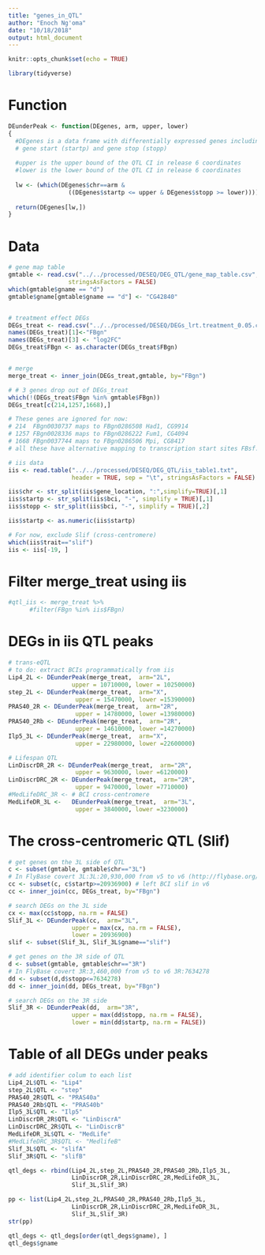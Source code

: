 ```yaml
---
title: "genes_in_QTL"
author: "Enoch Ng'oma"
date: "10/18/2018"
output: html_document
---
```


```r
knitr::opts_chunk$set(echo = TRUE)

library(tidyverse)
```

# Function

```r
DEunderPeak <- function(DEgenes, arm, upper, lower)
{
  #DEgenes is a data frame with differentially expressed genes including chromosome (chr)
  # gene start (startp) and gene stop (stopp)
  
  #upper is the upper bound of the QTL CI in release 6 coordinates
  #lower is the lower bound of the QTL CI in release 6 coordinates
  
  lw <- (which(DEgenes$chr==arm & 
                 ((DEgenes$startp <= upper & DEgenes$stopp >= lower))))  
  
  return(DEgenes[lw,])
}
```

# Data

```r
# gene map table
gmtable <- read.csv("../../processed/DESEQ/DEG_QTL/gene_map_table.csv", 
                 stringsAsFactors = FALSE)
which(gmtable$gname == "d")
gmtable$gname[gmtable$gname == "d"] <- "CG42840" 


# treatment effect DEGs
DEGs_treat <- read.csv("../../processed/DESEQ/DEGs_lrt.treatment_0.05.csv")
names(DEGs_treat)[1]<-"FBgn"
names(DEGs_treat)[3] <- "log2FC"
DEGs_treat$FBgn <- as.character(DEGs_treat$FBgn)


# merge
merge_treat <- inner_join(DEGs_treat,gmtable, by="FBgn")

# # 3 genes drop out of DEGs_treat
which(!(DEGs_treat$FBgn %in% gmtable$FBgn))
DEGs_treat[c(214,1257,1668),]

# These genes are ignored for now:
# 214  FBgn0030737 maps to FBgn0286508 Had1, CG9914
# 1257 FBgn0028336 maps to FBgn0286222 Fum1, CG4094
# 1668 FBgn0037744 maps to FBgn0286506 Mpi, CG8417
# all these have alternative mapping to transcription start sites FBsf... numbers

# iis data
iis <- read.table("../../processed/DESEQ/DEG_QTL/iis_table1.txt",
                  header = TRUE, sep = "\t", stringsAsFactors = FALSE)

iis$chr <- str_split(iis$gene_location, ":",simplify=TRUE)[,1]
iis$startp <- str_split(iis$bci, "-", simplify = TRUE)[,1]
iis$stopp <- str_split(iis$bci, "-", simplify = TRUE)[,2]

iis$startp <- as.numeric(iis$startp)

# For now, exclude Slif (cross-centromere)
which(iis$trait=="slif")
iis <- iis[-19, ]

```

# Filter merge_treat using iis

```r
#qtl_iis <- merge_treat %>%
      #filter(FBgn %in% iis$FBgn)
```

# DEGs in iis QTL peaks

```r
# trans-eQTL
# to do: extract BCIs programmatically from iis 
Lip4_2L <- DEunderPeak(merge_treat,  arm="2L", 
                  upper = 10710000, lower = 10250000)
step_2L <- DEunderPeak(merge_treat,  arm="X", 
                   upper = 15470000, lower =15390000)
PRAS40_2R <- DEunderPeak(merge_treat,  arm="2R", 
                   upper = 14780000, lower =13980000)
PRAS40_2Rb <- DEunderPeak(merge_treat,  arm="2R", 
                   upper = 14610000, lower =14270000)
Ilp5_3L <- DEunderPeak(merge_treat,  arm="X", 
                   upper = 22980000, lower =22600000)

# Lifespan QTL
LinDiscrDR_2R <- DEunderPeak(merge_treat,  arm="2R", 
                   upper = 9630000, lower =6120000)
LinDiscrDRC_2R <- DEunderPeak(merge_treat,  arm="2R", 
                   upper = 9470000, lower =7710000)
#MedLifeDRC_3R <- # BCI cross-centromere
MedLifeDR_3L <-   DEunderPeak(merge_treat,  arm="3L", 
                   upper = 3840000, lower =3230000)
```

# The cross-centromeric QTL (Slif)

```r
# get genes on the 3L side of QTL
c <- subset(gmtable, gmtable$chr=="3L")
# In FlyBase covert 3L:3L:20,930,000 from v5 to v6 (http://flybase.org/convert/coordinates) 3L:20936900
cc <- subset(c, c$startp>=20936900) # left BCI slif in v6
cc <- inner_join(cc, DEGs_treat, by="FBgn")

# search DEGs on the 3L side
cx <- max(cc$stopp, na.rm = FALSE)
Slif_3L <- DEunderPeak(cc,  arm="3L", 
                  upper = max(cx, na.rm = FALSE), 
                  lower = 20936900)
slif <- subset(Slif_3L, Slif_3L$gname=="slif")

# get genes on the 3R side of QTL
d <- subset(gmtable, gmtable$chr=="3R")
# In FlyBase covert 3R:3,460,000 from v5 to v6 3R:7634278
dd <- subset(d,d$stopp<=7634278)
dd <- inner_join(dd, DEGs_treat, by="FBgn")

# search DEGs on the 3R side
Slif_3R <- DEunderPeak(dd,  arm="3R", 
                  upper = max(dd$stopp, na.rm = FALSE), 
                  lower = min(dd$startp, na.rm = FALSE))
```

# Table of all DEGs under peaks

```r
# add identifier colum to each list
Lip4_2L$QTL <- "Lip4"
step_2L$QTL <- "step"
PRAS40_2R$QTL <- "PRAS40a"
PRAS40_2Rb$QTL <- "PRAS40b"
Ilp5_3L$QTL <- "Ilp5"
LinDiscrDR_2R$QTL <- "LinDiscrA"
LinDiscrDRC_2R$QTL <- "LinDiscrB"
MedLifeDR_3L$QTL <- "MedLife" 
#MedLifeDRC_3R$QTL <- "MedlifeB"
Slif_3L$QTL <- "slifA"
Slif_3R$QTL <- "slifB"

qtl_degs <- rbind(Lip4_2L,step_2L,PRAS40_2R,PRAS40_2Rb,Ilp5_3L,
                  LinDiscrDR_2R,LinDiscrDRC_2R,MedLifeDR_3L,
                  Slif_3L,Slif_3R)

pp <- list(Lip4_2L,step_2L,PRAS40_2R,PRAS40_2Rb,Ilp5_3L,
                  LinDiscrDR_2R,LinDiscrDRC_2R,MedLifeDR_3L,
                  Slif_3L,Slif_3R)
str(pp)

qtl_degs <- qtl_degs[order(qtl_degs$gname), ]
qtl_degs$gname

```








